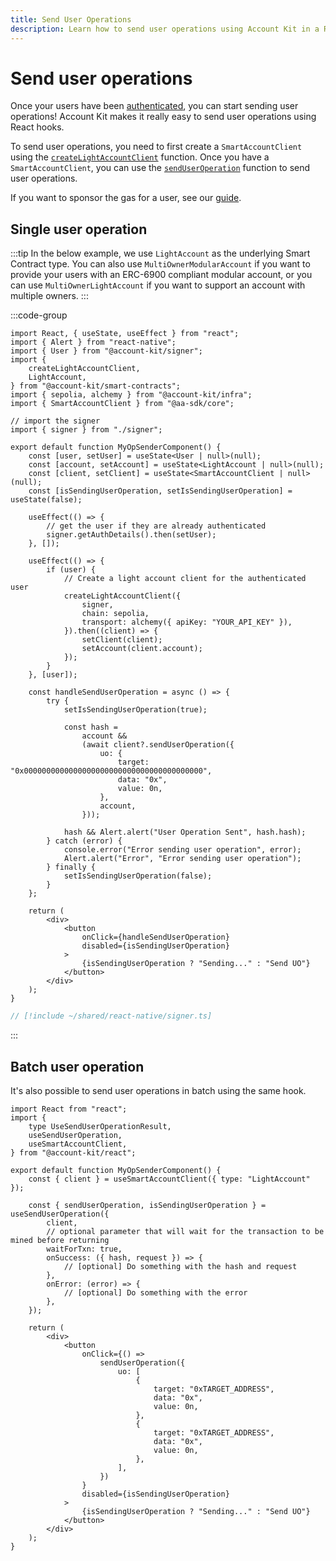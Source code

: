 ```yaml
---
title: Send User Operations
description: Learn how to send user operations using Account Kit in a React Native application.
---
```


# Send user operations

Once your users have been [authenticated](/react-native/signer/authenticating-users/authenticating-with-otp), you can start sending user operations! Account Kit makes it really easy to send user operations using React hooks.

To send user operations, you need to first create a `SmartAccountClient` using the [`createLightAccountClient`](/reference/account-kit/smart-contracts/functions/createLightAccountClient) function.
Once you have a `SmartAccountClient`, you can use the [`sendUserOperation`](/reference/aa-sdk/core/functions/sendUserOperation#senduseroperation) function to send user operations.

If you want to sponsor the gas for a user, see our [guide](/react-native/sponsor-gas).

## Single user operation

:::tip
In the below example, we use `LightAccount` as the underlying Smart Contract type. You can also use `MultiOwnerModularAccount` if you want to provide your users with an ERC-6900 compliant modular account,
or you can use `MultiOwnerLightAccount` if you want to support an account with multiple owners.
:::

:::code-group

```tsx twoslash [user-operation-component.tsx]
import React, { useState, useEffect } from "react";
import { Alert } from "react-native";
import { User } from "@account-kit/signer";
import {
	createLightAccountClient,
	LightAccount,
} from "@account-kit/smart-contracts";
import { sepolia, alchemy } from "@account-kit/infra";
import { SmartAccountClient } from "@aa-sdk/core";

// import the signer
import { signer } from "./signer";

export default function MyOpSenderComponent() {
	const [user, setUser] = useState<User | null>(null);
	const [account, setAccount] = useState<LightAccount | null>(null);
	const [client, setClient] = useState<SmartAccountClient | null>(null);
	const [isSendingUserOperation, setIsSendingUserOperation] = useState(false);

	useEffect(() => {
		// get the user if they are already authenticated
		signer.getAuthDetails().then(setUser);
	}, []);

	useEffect(() => {
		if (user) {
			// Create a light account client for the authenticated user
			createLightAccountClient({
				signer,
				chain: sepolia,
				transport: alchemy({ apiKey: "YOUR_API_KEY" }),
			}).then((client) => {
				setClient(client);
				setAccount(client.account);
			});
		}
	}, [user]);

	const handleSendUserOperation = async () => {
		try {
			setIsSendingUserOperation(true);

			const hash =
				account &&
				(await client?.sendUserOperation({
					uo: {
						target: "0x0000000000000000000000000000000000000000",
						data: "0x",
						value: 0n,
					},
					account,
				}));

			hash && Alert.alert("User Operation Sent", hash.hash);
		} catch (error) {
			console.error("Error sending user operation", error);
			Alert.alert("Error", "Error sending user operation");
		} finally {
			setIsSendingUserOperation(false);
		}
	};

	return (
		<div>
			<button
				onClick={handleSendUserOperation}
				disabled={isSendingUserOperation}
			>
				{isSendingUserOperation ? "Sending..." : "Send UO"}
			</button>
		</div>
	);
}
```

```ts twoslash [signer.ts] filename="signer.ts"
// [!include ~/shared/react-native/signer.ts]
```

:::

## Batch user operation

It's also possible to send user operations in batch using the same hook.

```tsx twoslash
import React from "react";
import {
	type UseSendUserOperationResult,
	useSendUserOperation,
	useSmartAccountClient,
} from "@account-kit/react";

export default function MyOpSenderComponent() {
	const { client } = useSmartAccountClient({ type: "LightAccount" });

	const { sendUserOperation, isSendingUserOperation } = useSendUserOperation({
		client,
		// optional parameter that will wait for the transaction to be mined before returning
		waitForTxn: true,
		onSuccess: ({ hash, request }) => {
			// [optional] Do something with the hash and request
		},
		onError: (error) => {
			// [optional] Do something with the error
		},
	});

	return (
		<div>
			<button
				onClick={() =>
					sendUserOperation({
						uo: [
							{
								target: "0xTARGET_ADDRESS",
								data: "0x",
								value: 0n,
							},
							{
								target: "0xTARGET_ADDRESS",
								data: "0x",
								value: 0n,
							},
						],
					})
				}
				disabled={isSendingUserOperation}
			>
				{isSendingUserOperation ? "Sending..." : "Send UO"}
			</button>
		</div>
	);
}
```
